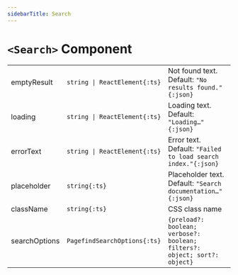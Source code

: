```yaml
---
sidebarTitle: Search
---
```


# `<Search>` Component

|               |                               |                                                                           |
| ------------- | ----------------------------- | ------------------------------------------------------------------------- |
| emptyResult   | `string \| ReactElement{:ts}` | Not found text. Default: `"No results found."{:json}`                     |
| loading       | `string \| ReactElement{:ts}` | Loading text. Default: `"Loading…"{:json}`                                |
| errorText     | `string \| ReactElement{:ts}` | Error text. Default: `"Failed to load search index."{:json}`              |
| placeholder   | `string{:ts}`                 | Placeholder text. Default: `"Search documentation…"{:json}`               |
| className     | `string{:ts}`                 | CSS class name                                                            |
| searchOptions | `PagefindSearchOptions{:ts}`  | `{preload?: boolean; verbose?: boolean; filters?: object; sort?: object}` |

